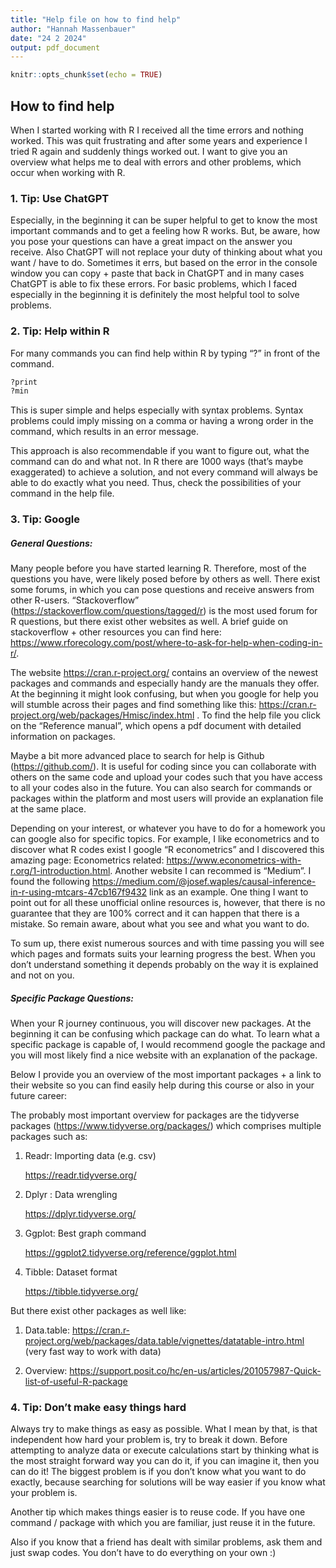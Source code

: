 ---
title: "Help file on how to find help"
author: "Hannah Massenbauer"
date: "24 2 2024"
output: pdf_document
---

```{r setup, include=FALSE}
knitr::opts_chunk$set(echo = TRUE)
```

## How to find help 

When I started working with R I received all the time errors and nothing worked. This was quit frustrating and after some years and experience I tried R again and suddenly things worked out. I want to give you an overview what helps me to deal with errors and other problems, which occur when working with R.

### 1. Tip: Use ChatGPT

Especially, in the beginning it can be super helpful to get to know the most important commands and to get a feeling how R works. But, be aware, how you pose your questions can have a great impact on the answer you receive. Also ChatGPT will not replace your duty of thinking about what you want / have to do. Sometimes it errs, but based on the error in the console window you can copy + paste that back in ChatGPT and in many cases ChatGPT is able to fix these errors. For basic problems, which I faced especially in the beginning it is definitely the most helpful tool to solve problems.

### 2. Tip: Help within R

For many commands you can find help within R by typing "?" in front of the command.

```{r}
?print
?min

```

This is super simple and helps especially with syntax problems. Syntax problems could imply missing on a comma or having a wrong order in the command, which results in an error message.

This approach is also recommendable if you want to figure out, what the command can do and what not. In R there are 1000 ways (that's maybe exaggerated) to achieve a solution, and not every command will always be able to do exactly what you need. Thus, check the possibilities of your command in the help file.

### 3. Tip: Google 

##### General Questions: 

Many people before you have started learning R. Therefore, most of the questions you have, were likely posed before by others as well. There exist some forums, in which you can pose questions and receive answers from other R-users. "Stackoverflow" (<https://stackoverflow.com/questions/tagged/r>) is the most used forum for R questions, but there exist other websites as well. A brief guide on stackoverflow + other resources you can find here: <https://www.rforecology.com/post/where-to-ask-for-help-when-coding-in-r/>.

The website <https://cran.r-project.org/> contains an overview of the newest packages and commands and especially handy are the manuals they offer. At the beginning it might look confusing, but when you google for help you will stumble across their pages and find something like this: <https://cran.r-project.org/web/packages/Hmisc/index.html> . To find the help file you click on the "Reference manual", which opens a pdf document with detailed information on packages.

Maybe a bit more advanced place to search for help is Github (<https://github.com/>). It is useful for coding since you can collaborate with others on the same code and upload your codes such that you have access to all your codes also in the future. You can also search for commands or packages within the platform and most users will provide an explanation file at the same place.

Depending on your interest, or whatever you have to do for a homework you can google also for specific topics. For example, I like econometrics and to discover what R codes exist I google "R econometrics" and I discovered this amazing page: Econometrics related: <https://www.econometrics-with-r.org/1-introduction.html>. Another website I can recommed is "Medium". I found the following [https://medium.com/\@josef.waples/causal-inference-in-r-using-mtcars-47cb167f9432](https://medium.com/@josef.waples/causal-inference-in-r-using-mtcars-47cb167f9432) link as an example. One thing I want to point out for all these unofficial online resources is, however, that there is no guarantee that they are 100% correct and it can happen that there is a mistake. So remain aware, about what you see and what you want to do.

To sum up, there exist numerous sources and with time passing you will see which pages and formats suits your learning progress the best. When you don't understand something it depends probably on the way it is explained and not on you.

##### Specific Package Questions: 

When your R journey continuous, you will discover new packages. At the beginning it can be confusing which package can do what. To learn what a specific package is capable of, I would recommend google the package and you will most likely find a nice website with an explanation of the package.

Below I provide you an overview of the most important packages + a link to their website so you can find easily help during this course or also in your future career:

The probably most important overview for packages are the tidyverse packages (<https://www.tidyverse.org/packages/>) which comprises multiple packages such as:

1.  Readr: Importing data (e.g. csv)

    <https://readr.tidyverse.org/>

2.  Dplyr : Data wrengling

    <https://dplyr.tidyverse.org/>

3.  Ggplot: Best graph command

    <https://ggplot2.tidyverse.org/reference/ggplot.html>

4.  Tibble: Dataset format

    <https://tibble.tidyverse.org/>

But there exist other packages as well like:

1.  Data.table: <https://cran.r-project.org/web/packages/data.table/vignettes/datatable-intro.html> (very fast way to work with data)

2.  Overview: [https://support.posit.co/hc/en-us/articles/201057987-Quick-list-of-useful-R-package](https://support.posit.co/hc/en-us/articles/201057987-Quick-list-of-useful-R-packages)

### 4. Tip: Don't make easy things hard

Always try to make things as easy as possible. What I mean by that, is that independent how hard your problem is, try to break it down. Before attempting to analyze data or execute calculations start by thinking what is the most straight forward way you can do it, if you can imagine it, then you can do it! The biggest problem is if you don't know what you want to do exactly, because searching for solutions will be way easier if you know what your problem is.

Another tip which makes things easier is to reuse code. If you have one command / package with which you are familiar, just reuse it in the future.

Also if you know that a friend has dealt with similar problems, ask them and just swap codes. You don't have to do everything on your own :)
